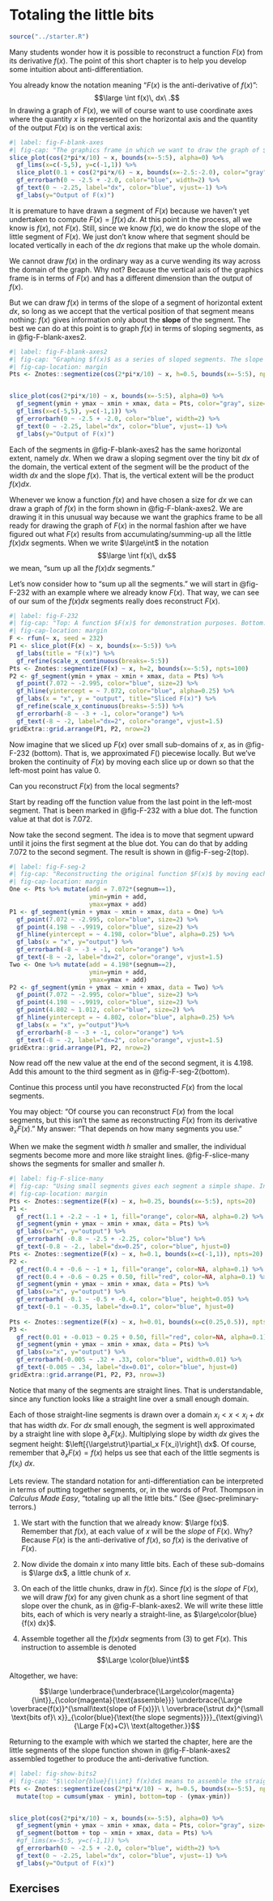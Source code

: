 # Totaling the little bits {#sec-totaling-bits}

```r
source("../starter.R")
```

Many students wonder how it is possible to reconstruct a function $F(x)$ from its derivative $f(x)$. The point of this short chapter is to help you develop some intuition about anti-differentiation.

You already know the notation meaning "$F(x)$ is the anti-derivative of $f(x)$": $$\large \int f(x)\, dx\ .$$
In drawing a graph of $F(x)$, we will of course want to use coordinate axes where the quantity $x$ is represented on the horizontal axis and the quantity of the output $F(x)$ is on the vertical axis:

```r
#| label: fig-F-blank-axes
#| fig-cap: "The graphics frame in which we want to draw the graph of $F(x)$. A small region of the domain is labeled $dx$. Within that domain, $F(x)$, whatever it is, will be a sloping segment. The gray segment shows what this might look like."
slice_plot(cos(2*pi*x/10) ~ x, bounds(x=-5:5), alpha=0) %>%
  gf_lims(x=c(-5,5), y=c(-1,1)) %>%
  slice_plot(0.1 + cos(2*pi*x/6) ~ x, bounds(x=-2.5:-2.0), color="gray", size=2) %>%
  gf_errorbarh(0 ~ -2.5 + -2.0, color="blue", width=2) %>%
  gf_text(0 ~ -2.25, label="dx", color="blue", vjust=-1) %>%
  gf_labs(y="Output of F(x)")
```

It is premature to have drawn a segment of $F(x)$ because we haven't yet undertaken to compute $F(x) = \int f(x)\, dx$. At this point in the process, all we know is $f(x)$, not $F(x)$. Still, since we know $f(x)$, we  do know the slope of the little segment of $F(x)$. We just don't know where that segment should be located vertically in each of the $dx$ regions that make up the whole domain. 

We cannot draw $f(x)$ in the ordinary way as a curve wending its way across the domain of the graph. Why not? Because the vertical axis of the graphics frame is in terms of $F(x)$ and has a different dimension than the output of $f(x)$.

But we can draw $f(x)$ in terms of the slope of a segment of horizontal extent $dx$, so long as we accept that the vertical position of that segment means nothing: $f(x)$ gives information only about the **slope** of the segment. The best we can do at this point is to graph $f(x)$ in terms of sloping segments, as in @fig-F-blank-axes2.



```r
#| label: fig-F-blank-axes2
#| fig-cap: "Graphing $f(x)$ as a series of sloped segments. The slope is the value of $f(x)$. But the vertical position of the segment is not information provided by $f(x)$, so we've drawn all of them at the same vertical level."
#| fig-cap-location: margin
Pts <- Znotes::segmentize(cos(2*pi*x/10) ~ x, h=0.5, bounds(x=-5:5), npts=100)


slice_plot(cos(2*pi*x/10) ~ x, bounds(x=-5:5), alpha=0) %>%
  gf_segment(ymin + ymax ~ xmin + xmax, data = Pts, color="gray", size=2) %>%
  gf_lims(x=c(-5,5), y=c(-1,1)) %>%
  gf_errorbarh(0 ~ -2.5 + -2.0, color="blue", width=2) %>%
  gf_text(0 ~ -2.25, label="dx", color="blue", vjust=-1) %>%
  gf_labs(y="Output of F(x)")
```

Each of the segments in @fig-F-blank-axes2 has the same horizontal extent, namely $dx$. When we draw a sloping segment over the tiny bit $dx$ of the domain, the vertical extent of the segment will be the product of the width $dx$ and the slope $f(x)$. That is, the vertical extent will be the product $f(x) dx$.

Whenever we know a function $f(x)$ and have chosen a size for $dx$ we can draw a graph of $f(x)$ in the form shown in @fig-F-blank-axes2. We are drawing it in this unusual way because we want the graphics frame to be all ready for drawing the graph of $F(x)$ in the normal fashion after we have figured out what $F(x)$ results from accumulating/summing-up all the little $f(x) dx$ segments. When we write $\large\int$ in the notation $$\large \int f(x)\, dx$$ we mean, "sum up all the $f(x) dx$ segments."

Let's now consider how to "sum up all the segments." we will start in @fig-F-232 with an example where we already know $F(x)$. That way, we can see of our sum of the $f(x) dx$ segments really does reconstruct $F(x)$. 

```r
#| label: fig-F-232
#| fig-cap: "Top: A function $F(x)$ for demonstration purposes. Bottom: Slicing $F(x)$ into piecewise domains of width $dx=2$ and anchoring the left-most point of each slice vertically at 0."
#| fig-cap-location: margin
F <- rfun(~ x, seed = 232)
P1 <- slice_plot(F(x) ~ x, bounds(x=-5:5)) %>%
  gf_labs(title = "F(x)") %>%
  gf_refine(scale_x_continuous(breaks=-5:5))
Pts <- Znotes::segmentize(F(x) ~ x, h=2, bounds(x=-5:5), npts=100)
P2 <- gf_segment(ymin + ymax ~ xmin + xmax, data = Pts) %>%
  gf_point(7.072 ~ -2.995, color="blue", size=2) %>%
  gf_hline(yintercept = ~ 7.072, color="blue", alpha=0.25) %>%
  gf_labs(x = "x", y = "output", title="Sliced F(x)") %>%
  gf_refine(scale_x_continuous(breaks=-5:5)) %>%
  gf_errorbarh(-8 ~ -3 + -1, color="orange") %>%
  gf_text(-8 ~ -2, label="dx=2", color="orange", vjust=1.5)
gridExtra::grid.arrange(P1, P2, nrow=2)
```

Now imagine that we sliced up $F(x)$ over small sub-domains of $x$, as in @fig-F-232 (bottom). That is, we approximated $F()$ piecewise locally. But we've broken the continuity of $F(x)$ by moving each slice up or down so that the left-most point has value 0.

Can you reconstruct $F(x)$ from the local segments? 

Start by reading off the function value from the last point in the left-most segment. That is been marked in @fig-F-232 with a blue dot. The function value at that dot is 7.072. 

Now take the second segment. The idea is to move that segment upward until it joins the first segment at the blue dot. You can do that by adding 7.072 to the second segment. The result is shown in @fig-F-seg-2(top).

```r
#| label: fig-F-seg-2
#| fig-cap: "Reconstructing the original function $F(x)$ by moving each segment upward to meet its left neighbor. Top: The first two segments are connected. Bottom: The third segment is connected to the first two."
#| fig-cap-location: margin
One <- Pts %>% mutate(add = 7.072*(segnum==1), 
                      ymin=ymin + add,
                      ymax=ymax + add)
P1 <- gf_segment(ymin + ymax ~ xmin + xmax, data = One) %>%
  gf_point(7.072 ~ -2.995, color="blue", size=2) %>%
  gf_point(4.198 ~ -.9919, color="blue", size=2) %>%
  gf_hline(yintercept = ~ 4.198, color="blue", alpha=0.25) %>%
  gf_labs(x = "x", y="output") %>%
  gf_errorbarh(-8 ~ -3 + -1, color="orange") %>%
  gf_text(-8 ~ -2, label="dx=2", color="orange", vjust=1.5)
Two <- One %>% mutate(add = 4.198*(segnum==2), 
                      ymin=ymin + add,
                      ymax=ymax + add)
P2 <- gf_segment(ymin + ymax ~ xmin + xmax, data = Two) %>%
  gf_point(7.072 ~ -2.995, color="blue", size=2) %>%
  gf_point(4.198 ~ -.9919, color="blue", size=2) %>%
  gf_point(4.802 ~ 1.012, color="blue", size=2) %>%
  gf_hline(yintercept = ~ 4.802, color="blue", alpha=0.25) %>%
  gf_labs(x = "x", y="output")%>%
  gf_errorbarh(-8 ~ -3 + -1, color="orange") %>%
  gf_text(-8 ~ -2, label="dx=2", color="orange", vjust=1.5)
gridExtra::grid.arrange(P1, P2, nrow=2)
```

Now read off the new value at the end of the second segment, it is 4.198. Add this amount to the third segment as in @fig-F-seg-2(bottom).

Continue this process until you have reconstructed $F(x)$ from the local segments.

You may object: "Of course you can reconstruct $F(x)$ from the local segments, but this isn't the same as reconstructing $F(x)$ from its derivative $\partial_x F(x)$." My answer: "That depends on how many segments you use."

When we make the segment width $h$ smaller and smaller, the individual segments become more and more like straight lines. @fig-F-slice-many shows the segments for smaller and smaller $h$.

```r
#| label: fig-F-slice-many
#| fig-cap: "Using small segments gives each segment a simple shape. In @fig-F-seg-2 the segments had width $dx=2.0$ and were discernable curvy. Top of this figure: At width $dx=0.25$ a few of the segments look curved. Middle: This graph zooms in on the subdomain $-1 \\leq x \\leq 1$ in the top panel, where there is a notably curved segment in the top graph. Setting $dx=0.1$ breaks up such curved segment into components better approximated by a straight line. Bottom: Using $dx=0.01$ further improves the approximation of each segment to a straight line."
#| fig-cap-location: margin
Pts <- Znotes::segmentize(F(x) ~ x, h=0.25, bounds(x=-5:5), npts=20)
P1 <- 
  gf_rect(1.1 + -2.2 ~ -1 + 1, fill="orange", color=NA, alpha=0.2) %>%
  gf_segment(ymin + ymax ~ xmin + xmax, data = Pts) %>%
  gf_labs(x="x", y="output") %>%
  gf_errorbarh( -0.8 ~ -2.5 + -2.25, color="blue") %>%
  gf_text(-0.8 ~ -2., label="dx=0.25", color="blue", hjust=0)
Pts <- Znotes::segmentize(F(x) ~ x, h=0.1, bounds(x=c(-1,1)), npts=20)
P2 <- 
  gf_rect(0.4 + -0.6 ~ -1 + 1, fill="orange", color=NA, alpha=0.1) %>%
  gf_rect(0.4 + -0.6 ~ 0.25 + 0.50, fill="red", color=NA, alpha=0.1) %>%
  gf_segment(ymin + ymax ~ xmin + xmax, data = Pts) %>%
  gf_labs(x="x", y="output") %>%
  gf_errorbarh( -0.1 ~ -0.5 + -0.4, color="blue", height=0.05) %>%
  gf_text(-0.1 ~ -0.35, label="dx=0.1", color="blue", hjust=0) 
  
Pts <- Znotes::segmentize(F(x) ~ x, h=0.01, bounds(x=c(0.25,0.5)), npts=20)
P3 <- 
  gf_rect(0.01 + -0.013 ~ 0.25 + 0.50, fill="red", color=NA, alpha=0.1) %>%
  gf_segment(ymin + ymax ~ xmin + xmax, data = Pts) %>%
  gf_labs(x="x", y="output") %>%
  gf_errorbarh(-0.005 ~ .32 + .33, color="blue", width=0.01) %>%
  gf_text(-0.005 ~ .34, label="dx=0.01", color="blue", hjust=0)
gridExtra::grid.arrange(P1, P2, P3, nrow=3)
```


Notice that many of the segments are straight lines. That is understandable, since any function looks like a straight line over a small enough domain. 

Each of those straight-line segments is drawn over a domain $x_i < x < x_i+dx$ that has width $dx$. For $dx$ small enough, the segment is well approximated by a straight line with slope  $\partial_x F(x_i)$. Multiplying slope by width $dx$ gives the segment height: $\left[{\large\strut}\partial_x F(x_i)\right]\ dx$. Of course, remember that $\partial_x F(x) = f(x)$ helps us see that each of the little segments is $f(x_i)\ dx$.

Lets review. The standard notation for anti-differentiation can be interpreted in terms of putting together segments, or, in the words of Prof. Thompson in *Calculus Made Easy*, "totaling up all the little bits." (See @sec-preliminary-terrors.)


1. We start with the function that we already know: $\large f(x)$. Remember that $f(x)$, at each value of $x$ will be the *slope* of $F(x)$. Why? Because $F(x)$ is the anti-derivative of $f(x)$, so $f(x)$ is the derivative of $F(x)$.

2. Now divide the domain $x$ into many little bits. Each of these sub-domains is $\large dx$, a little chunk of $x$.

3. On each of the little chunks, draw in $f(x)$. Since $f(x)$ is the *slope* of $F(x)$, we will draw $f(x)$ for any given chunk as a short line segment of that slope over the chunk, as in @fig-F-blank-axes2. We will write these little bits, each of which is very nearly a straight-line, as $\large\color{blue}{f(x) dx}$. 

4. Assemble together all the $f(x)dx$ segments from (3) to get $F(x)$. This instruction to assemble is denoted 
$$\Large \color{blue}\int$$

Altogether, we have:

$$\large \underbrace{\underbrace{\Large\color{magenta}{\int}}_{\color{magenta}{\text{assemble}}} \underbrace{\Large \overbrace{f(x)}^{\small\text{slope of F(x)}}\ \  \overbrace{\strut dx}^{\small \text{bits of}\ x}}_{\color{blue}{\text{the slope segments}}}}_{\text{giving}\ {\Large F(x)+C}\ \text{altogether.}}$$

::: {.example data-latex=""}
Returning to the example with which we started the chapter, here are the little segments of the slope function shown in @fig-F-blank-axes2 assembled together to produce the anti-derivative function.

```r
#| label: fig-show-bits2
#| fig-cap: "$\\color{blue}{\\int} f(x)dx$ means to assemble the straight-line pieces $f(x) dx$ in the manner described in the previous section."
Pts <- Znotes::segmentize(cos(2*pi*x/10) ~ x, h=0.5, bounds(x=-5:5), npts=1) %>%
  mutate(top = cumsum(ymax - ymin), bottom=top - (ymax-ymin))


slice_plot(cos(2*pi*x/10) ~ x, bounds(x=-5:5), alpha=0) %>%
  gf_segment(ymin + ymax ~ xmin + xmax, data = Pts, color="gray", size=1.5) %>%
  gf_segment(bottom + top ~ xmin + xmax, data = Pts) %>%
  #gf_lims(x=-5:5, y=c(-1,1)) %>%
  gf_errorbarh(0 ~ -2.5 + -2.0, color="blue", width=2) %>%
  gf_text(0 ~ -2.25, label="dx", color="blue", vjust=-1) %>%
  gf_labs(y="Output of F(x)")
```
:::


## Exercises



